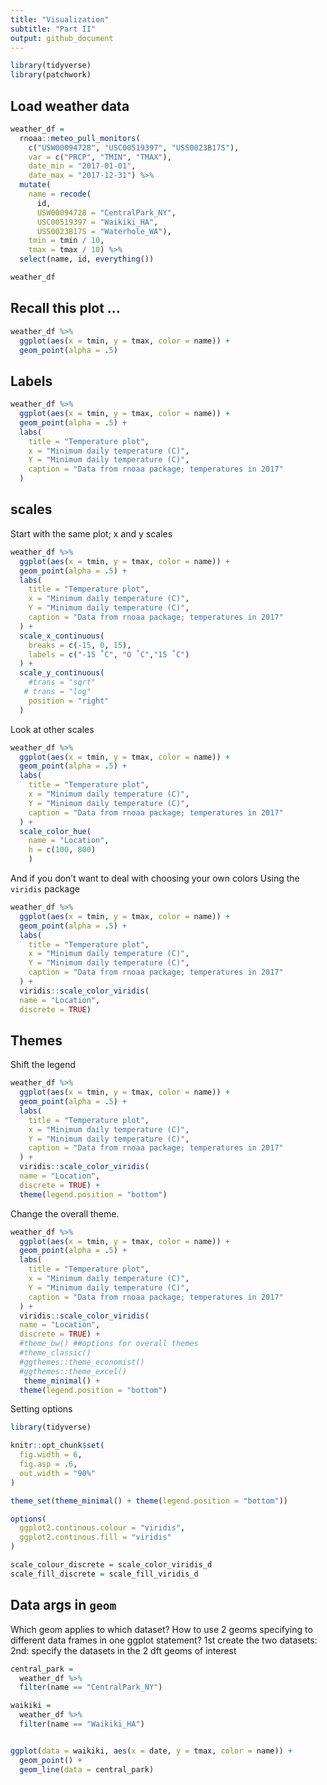 ```yaml
---
title: "Visualization"
subtitle: "Part II"
output: github_document
---
```


```r
library(tidyverse)
library(patchwork)
```

## Load weather data
```r
weather_df = 
  rnoaa::meteo_pull_monitors(
    c("USW00094728", "USC00519397", "USS0023B17S"),
    var = c("PRCP", "TMIN", "TMAX"), 
    date_min = "2017-01-01",
    date_max = "2017-12-31") %>%
  mutate(
    name = recode(
      id, 
      USW00094728 = "CentralPark_NY", 
      USC00519397 = "Waikiki_HA",
      USS0023B17S = "Waterhole_WA"),
    tmin = tmin / 10,
    tmax = tmax / 10) %>%
  select(name, id, everything())

weather_df
```



## Recall this plot ... 

```r
weather_df %>% 
  ggplot(aes(x = tmin, y = tmax, color = name)) + 
  geom_point(alpha = .5)
```

## Labels

```r
weather_df %>% 
  ggplot(aes(x = tmin, y = tmax, color = name)) + 
  geom_point(alpha = .5) + 
  labs(
    title = "Temperature plot", 
    x = "Minimum daily temperature (C)",
    Y = "Minimum daily temperature (C)",
    caption = "Data from rnoaa package; temperatures in 2017"
  )
```

## scales

Start with the same plot; x and y scales
```r
weather_df %>% 
  ggplot(aes(x = tmin, y = tmax, color = name)) + 
  geom_point(alpha = .5) + 
  labs(
    title = "Temperature plot", 
    x = "Minimum daily temperature (C)",
    Y = "Minimum daily temperature (C)",
    caption = "Data from rnoaa package; temperatures in 2017"
  ) + 
  scale_x_continuous(
    breaks = c(-15, 0, 15), 
    labels = c("-15 ˚C", "O ˚C","15 ˚C")
  ) + 
  scale_y_continuous(
    #trans = "sqrt"
   # trans = "log"
    position = "right"
  )

```

Look at other scales
```r
weather_df %>% 
  ggplot(aes(x = tmin, y = tmax, color = name)) + 
  geom_point(alpha = .5) + 
  labs(
    title = "Temperature plot", 
    x = "Minimum daily temperature (C)",
    Y = "Minimum daily temperature (C)",
    caption = "Data from rnoaa package; temperatures in 2017"
  ) +
  scale_color_hue(
    name = "Location",
    h = c(100, 800)
    )
```


And if you don't want to deal with choosing your own colors
Using the `viridis` package
```r
weather_df %>% 
  ggplot(aes(x = tmin, y = tmax, color = name)) + 
  geom_point(alpha = .5) + 
  labs(
    title = "Temperature plot", 
    x = "Minimum daily temperature (C)",
    Y = "Minimum daily temperature (C)",
    caption = "Data from rnoaa package; temperatures in 2017"
  ) + 
  viridis::scale_color_viridis(
  name = "Location", 
  discrete = TRUE)
```


## Themes 
Shift the legend
```r
weather_df %>% 
  ggplot(aes(x = tmin, y = tmax, color = name)) + 
  geom_point(alpha = .5) + 
  labs(
    title = "Temperature plot", 
    x = "Minimum daily temperature (C)",
    Y = "Minimum daily temperature (C)",
    caption = "Data from rnoaa package; temperatures in 2017"
  ) + 
  viridis::scale_color_viridis(
  name = "Location", 
  discrete = TRUE) + 
  theme(legend.position = "bottom")
```


Change the overall theme. 
```r
weather_df %>% 
  ggplot(aes(x = tmin, y = tmax, color = name)) + 
  geom_point(alpha = .5) + 
  labs(
    title = "Temperature plot", 
    x = "Minimum daily temperature (C)",
    Y = "Minimum daily temperature (C)",
    caption = "Data from rnoaa package; temperatures in 2017"
  ) + 
  viridis::scale_color_viridis(
  name = "Location", 
  discrete = TRUE) + 
  #theme_bw() ##options for overall themes
  #theme_classic()
  #ggthemes::theme_economist()
  #ggthemes::theme_excel()
   theme_minimal() + 
  theme(legend.position = "bottom")

```


Setting options

```r
library(tidyverse)

knitr::opt_chunk$set(
  fig.width = 6,
  fig.asp = .6, 
  out.width = "90%"
)

theme_set(theme_minimal() + theme(legend.position = "bottom"))

options(
  ggplot2.continous.colour = "viridis",
  ggplot2.continous.fill = "viridis"
)

scale_colour_discrete = scale_color_viridis_d
scale_fill_discrete = scale_fill_viridis_d
```


## Data args in `geom`

Which geom applies to which dataset? 
How to use 2 geoms specifying to different data frames in one ggplot statement? 
1st create the two datasets: 
2nd: specify the datasets in the 2 dft geoms of interest
```r
central_park = 
  weather_df %>% 
  filter(name == "CentralPark_NY")

waikiki = 
  weather_df %>% 
  filter(name == "Waikiki_HA")


ggplot(data = waikiki, aes(x = date, y = tmax, color = name)) + 
  geom_point() + 
  geom_line(data = central_park)
```






